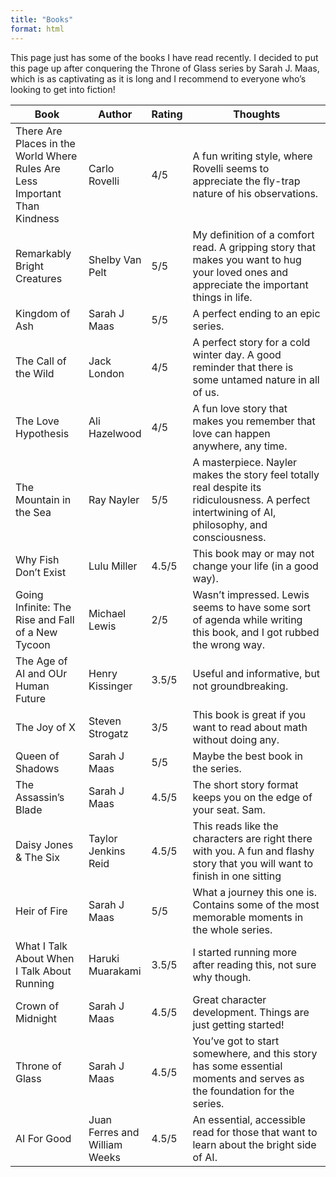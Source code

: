 ```yaml
---
title: "Books"
format: html
---
```


This page just has some of the books I have read recently. I decided to put this page up after conquering the Throne of Glass series by Sarah J. Maas, which is as captivating as it is long and I recommend to everyone who's looking to get into fiction!

<style>
/* Table Styling */
table.custom-table {
  width: 100%;
  border-collapse: collapse;
  margin: 25px 0;
  font-size: 18px;
  text-align: left;
}

table.custom-table th, table.custom-table td {
  padding: 12px 15px;
}

table.custom-table thead tr {
  background-color: #00aaff; /* Sky blue header */
  color: #ffffff;
  text-align: left;
  font-weight: bold;
}

table.custom-table tbody tr {
  border-bottom: 1px solid #dddddd;
}

table.custom-table tbody tr:nth-of-type(even) {
  background-color: #e0f7ff; /* Light sky blue for even rows */
}

table.custom-table tbody tr:nth-of-type(odd) {
  background-color: #ffffff; /* White for odd rows */
}

table.custom-table tbody tr:hover {
  background-color: #b3e5ff; /* Darker sky blue on hover */
}

table.custom-table tbody tr:last-of-type {
  border-bottom: 2px solid #00aaff;
}
</style>

<div class="custom-table-container">
| Book                         | Author                 | Rating | Thoughts                                                    |
|------------------------------|------------------------|--------|-------------------------------------------------------------|
| There Are Places in the World Where Rules Are Less Important Than Kindness            | Carlo Rovelli    | 4/5    | A fun writing style, where Rovelli seems to appreciate the fly-trap nature of his observations.             |
| Remarkably Bright Creatures        | Shelby Van Pelt             | 5/5  | My definition of a comfort read. A gripping story that makes you want to hug your loved ones and appreciate the important things in life.                   |
| Kingdom of Ash                         | Sarah J Maas        | 5/5    | A perfect ending to an epic series.           |
| The Call of the Wild       | Jack London          | 4/5    | A perfect story for a cold winter day. A good reminder that there is some untamed nature in all of us.               |
| The Love Hypothesis         | Ali Hazelwood            | 4/5    | A fun love story that makes you remember that love can happen anywhere, any time.        |
| The Mountain in the Sea                   | Ray Nayler         | 5/5  | A masterpiece. Nayler makes the story feel totally real despite its ridiculousness. A perfect intertwining of AI, philosophy, and consciousness.            |
| Why Fish Don't Exist               | Lulu Miller           | 4.5/5    | This book may or may not change your life (in a good way).  |
| Going Infinite: The Rise and Fall of a New Tycoon                    | Michael Lewis       | 2/5  | Wasn't impressed. Lewis seems to have some sort of agenda while writing this book, and I got rubbed the wrong way.               |
| The Age of AI and OUr Human Future              | Henry Kissinger          | 3.5/5    | Useful and informative, but not groundbreaking.               |
| The Joy of X            | Steven Strogatz           | 3/5    | This book is great if you want to read about math without doing any.                             |
| Queen of Shadows                  | Sarah J Maas                  | 5/5  | Maybe the best book in the series.         |
| The Assassin's Blade                    | Sarah J Maas        | 4.5/5    | The short story format keeps you on the edge of your seat. Sam.    |
| Daisy Jones & The Six                | Taylor Jenkins Reid            | 4.5/5  | This reads like the characters are right there with you. A fun and flashy story that you will want to finish in one sitting |
| Heir of Fire         | Sarah J Maas      | 5/5  | What a journey this one is. Contains some of the most memorable moments in the whole series.
| What I Talk About When I Talk About Running       | Haruki Muarakami      | 3.5/5  | I started running more after reading this, not sure why though.                |
| Crown of Midnight | Sarah J Maas      | 4.5/5    | Great character development. Things are just getting started!                     |
| Throne of Glass           | Sarah J Maas        | 4.5/5  | You've got to start somewhere, and this story has some essential moments and serves as the foundation for the series.  |
|AI For Good            | Juan Ferres and William Weeks        | 4.5/5  | An essential, accessible read for those that want to learn about the bright side of AI.                 |
</div>
